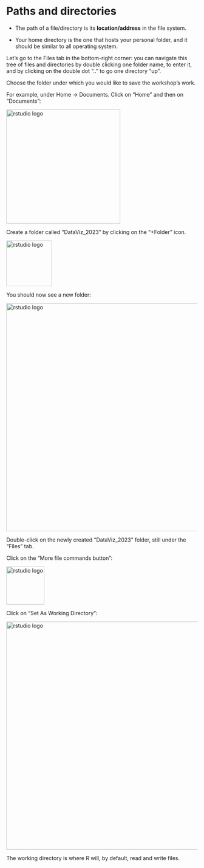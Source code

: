 # Paths and directories

* The path of a file/directory is its **location/address** in the file system.

* Your home directory is the one that hosts your personal folder, and it should be similar to all operating system.

Let's go to the Files tab in the bottom-right corner: you can navigate this tree of files and directories by double clicking one folder name, to enter it, and by clicking on the double dot ".." to go one directory "up".

Choose the folder under which you would like to save the workshop's work.

For example, under Home -> Documents. Click on "Home" and then on "Documents":

<img src="images/path_home_documents.png" alt="rstudio logo" width="300"/>

Create a folder called "DataViz_2023" by clicking on the "+Folder" icon.

<img src="images/path_add_folder.png" alt="rstudio logo" width="120"/>

You should now see a new folder:

<img src="images/path_dataviz.png" alt="rstudio logo" width="600"/>

Double-click on the newly created "DataViz_2023" folder, still under the "Files" tab. 

Click on the "More file commands button": 

<img src="images/path_settings.png" alt="rstudio logo" width="100"/>

Click on "Set As Working Directory":

<img src="images/path_setwd.png" alt="rstudio logo" width="600"/>

The working directory is where R will, by default, read and write files.

